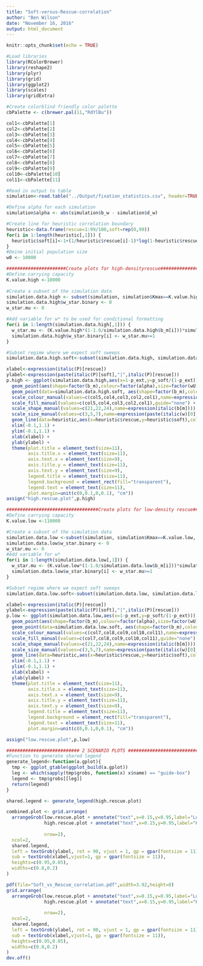 ```yaml
---
title: "Soft-versus-Rescue-correlation"
author: "Ben Wilson"
date: "November 16, 2016"
output: html_document
---
```


```r
knitr::opts_chunk$set(echo = TRUE)
```


```r
#Load libraries
library(RColorBrewer)
library(reshape2)
library(plyr)
library(grid)
library(ggplot2)
library(scales)
library(gridExtra)

```

```r
#Create colorblind friendly color palette
cbPalette <- c(brewer.pal(11,"RdYlBu"))

col1<-cbPalette[1]
col2<-cbPalette[2]
col3<-cbPalette[3]
col4<-cbPalette[4]
col5<-cbPalette[5]
col6<-cbPalette[6]
col7<-cbPalette[7]
col8<-cbPalette[8]
col9<-cbPalette[9]
col10<-cbPalette[10]
col11<-cbPalette[11]

```

```r
#Read in output to table
simulation<-read.table("../Output/fixation_statistics.csv", header=TRUE, sep=",")
```

```r
#Define alpha for each simulation
simulation$alpha <- abs(simulation$b_w - simulation$d_w)

#Create line for heuristic correlation boundary
heuristic<-data.frame(rescue=1:99/100,soft=rep(0,99))
for(i in 1:length(heuristic[,1])) {
  heuristic$soft[i]<-1+(1/heuristic$rescue[i]-1)*log(1-heuristic$rescue[i])
}
#Deine initial population size
w0 <- 10000
```     

```r
######################Create plots for high-densityrescue#############################
#Define carrying capacity
K.value.high <-10000
    
#Create a subset of the simulation data
simulation.data.high <- subset(simulation, simulation$Kmax==K.value.high, select=c(p_soft,p_hard,p_ext,alpha,b_m,wU))
simulation.data.high$w_star.binary <- 0 
w_star.mu <- 0

#Add variable for w* to be used for conditional formatting
for(i in 1:length(simulation.data.high[,1])) {
  w_star.mu <- (K.value.high*(1-1.0/simulation.data.high$b_m[i]))*simulation.data.high$wU[i]/w0
  simulation.data.high$w_star.binary[i] <- w_star.mu>=1 
}

#Subset regime where we expect soft sweeps
simulation.data.high.soft<-subset(simulation.data.high, simulation.data.high$w_star.binary==1, select=c(p_soft,p_hard,p_ext,alpha,b_m,wU))

xlabel<-expression(italic(P)[rescue])
ylabel<-expression(paste(italic(P)[soft],"|",italic(P)[rescue]))
p.high <- ggplot(simulation.data.high,aes(x=1-p_ext,y=p_soft/(1-p_ext))) +
  geom_point(aes(shape=factor(b_m),colour=factor(alpha),size=factor(wU))) +
  geom_point(data=simulation.data.high.soft, aes(shape=factor(b_m),colour=factor(alpha),size=factor(wU),fill=factor(alpha))) +
  scale_colour_manual(values=c(col5,col4,col3,col2,col1),name=expression(italic(alpha))) +
  scale_fill_manual(values=c(col5,col4,col3,col2,col1),guide="none") +
  scale_shape_manual(values=c(21,22,24),name=expression(italic(b[m]))) +
  scale_size_manual(values=c(3,5,7),name=expression(paste(italic(w)[0],italic(mu)))) +
  geom_line(data=heuristic,aes(x=heuristic$rescue,y=heuristic$soft),colour=col1,alpha=0.5)+
  xlim(-0.1,1.1) +
  ylim(-0.1,1.1) +
  xlab(xlabel) +
  ylab(ylabel) +
  theme(plot.title = element_text(size=11),
        axis.title.x = element_text(size=11),
        axis.text.x = element_text(size=9), 
        axis.title.y = element_text(size=11),
        axis.text.y = element_text(size=9),
        legend.title = element_text(size=11),
        legend.background = element_rect(fill="transparent"),
        legend.text = element_text(size=11),
        plot.margin=unit(c(0,0.1,0,0.1), "cm"))
assign("high.rescue.plot",p.high)
```

```r
##################################Create plots for low-density rescue###########################
#Define carrying capacity
K.value.low <-110000

#Create a subset of the simulation data
simulation.data.low <-subset(simulation, simulation$Kmax==K.value.low, select=c(p_soft,p_hard,p_ext,alpha,b_m,wU))
simulation.data.low$w_star.binary <- 0 
w_star.mu <- 0
#Add variable for w*
for(i in 1:length(simulation.data.low[,1])) {
  w_star.mu <- (K.value.low*(1-1.0/simulation.data.low$b_m[i]))*simulation.data.low$wU[i]/w0
  simulation.data.low$w_star.binary[i] <- w_star.mu>=1 
}

#Subset regime where we expect soft sweeps
simulation.data.low.soft<-subset(simulation.data.low, simulation.data.low$w_star.binary==1, select=c(p_soft,p_hard,p_ext,alpha,b_m,wU))

xlabel<-expression(italic(P)[rescue])
ylabel<-expression(paste(italic(P)[soft],"|",italic(P)[rescue]))
p.low <- ggplot(simulation.data.low,aes(x=1-p_ext,y=p_soft/(1-p_ext))) +
  geom_point(aes(shape=factor(b_m),colour=factor(alpha),size=factor(wU))) + 
  geom_point(data=simulation.data.low.soft, aes(shape=factor(b_m),colour=factor(alpha),size=factor(wU),fill=factor(alpha))) +
  scale_colour_manual(values=c(col7,col8,col9,col10,col11),name=expression(italic(alpha))) +
  scale_fill_manual(values=c(col7,col8,col9,col10,col11),guide="none") +
  scale_shape_manual(values=c(21,22,24),name=expression(italic(b[m]))) +
  scale_size_manual(values=c(3,5,7),name=expression(paste(italic(w)[0],italic(mu)))) +
  geom_line(data=heuristic,aes(x=heuristic$rescue,y=heuristic$soft),colour=col11,alpha=0.5)+
  xlim(-0.1,1.1) +
  ylim(-0.1,1.1) +
  xlab(xlabel) +
  ylab(ylabel) +
  theme(plot.title = element_text(size=11),
        axis.title.x = element_text(size=11),
        axis.text.x = element_text(size=9), 
        axis.title.y = element_text(size=11),
        axis.text.y = element_text(size=9),
        legend.title = element_text(size=11),
        legend.background = element_rect(fill="transparent"),
        legend.text = element_text(size=11),
        plot.margin=unit(c(0,0.1,0,0.1), "cm"))

assign("low.rescue.plot",p.low)

```

```r
########################### 2 SCENARIO PLOTS ##############################
#Function to generate shared legend
generate_legend<-function(a.gplot){
  tmp <- ggplot_gtable(ggplot_build(a.gplot))
  leg <- which(sapply(tmp$grobs, function(x) x$name) == "guide-box")
  legend <- tmp$grobs[[leg]]
  return(legend)
}

shared.legend <- generate_legend(high.rescue.plot)

combined.plot <- grid.arrange(
  arrangeGrob(low.rescue.plot + annotate("text",x=0.15,y=0.95,label="Low-density",size=4,colour="black") + theme(panel.background = element_rect(fill = "darkgrey"),axis.title.x = element_blank(),axis.title.y = element_blank(),plot.title = element_blank(),legend.position="none"),
              high.rescue.plot + annotate("text",x=0.15,y=0.95,label="High-density",size=4,colour="black") + theme(panel.background = element_rect(fill = "darkgrey"),axis.title.x = element_blank(),axis.title.y = element_blank(),plot.title = element_blank(),legend.position="none"),
              
              nrow=2),
  ncol=2,
  shared.legend,
  left = textGrob(ylabel, rot = 90, vjust = 1, gp = gpar(fontsize = 11)),
  sub = textGrob(xlabel,vjust=1, gp = gpar(fontsize = 11)),
  heights=c(0.95,0.05),
  widths=c(0.8,0.2)
)

```

```r
pdf(file="Soft_vs_Rescue_correlation.pdf",width=3.92,height=8)
grid.arrange(
  arrangeGrob(low.rescue.plot + annotate("text",x=0.15,y=0.95,label="Low-density",size=4,colour="black") + theme(panel.background = element_rect(fill = "darkgrey"),axis.title.x = element_blank(),axis.title.y = element_blank(),plot.title = element_blank(),legend.position="none"),
              high.rescue.plot + annotate("text",x=0.15,y=0.95,label="High-density",size=4,colour="black") + theme(panel.background = element_rect(fill = "darkgrey"),axis.title.x = element_blank(),axis.title.y = element_blank(),plot.title = element_blank(),legend.position="none"),
              
              nrow=2),
  ncol=2,
  shared.legend,
  left = textGrob(ylabel, rot = 90, vjust = 1, gp = gpar(fontsize = 11)),
  sub = textGrob(xlabel,vjust=1, gp = gpar(fontsize = 11)),
  heights=c(0.95,0.05),
  widths=c(0.8,0.2)
)
dev.off()
```

